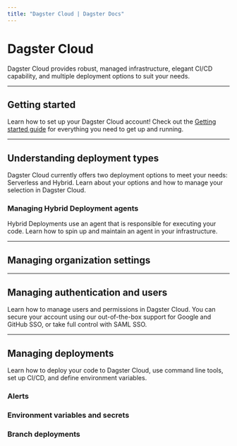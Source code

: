 ```yaml
---
title: "Dagster Cloud | Dagster Docs"
---
```


# Dagster Cloud

Dagster Cloud provides robust, managed infrastructure, elegant CI/CD capability, and multiple deployment options to suit your needs.

---

## Getting started

Learn how to set up your Dagster Cloud account! Check out the [Getting started guide](/dagster-cloud/getting-started) for everything you need to get up and running.

---

## Understanding deployment types

Dagster Cloud currently offers two deployment options to meet your needs: Serverless and Hybrid. Learn about your options and how to manage your selection in Dagster Cloud.

<ArticleList>
  <ArticleListItem
    title="Serverless deployment"
    href="/dagster-cloud/deployment/serverless"
  ></ArticleListItem>
  <ArticleListItem
    title="Hybrid deployment"
    href="/dagster-cloud/deployment/hybrid"
  ></ArticleListItem>
</ArticleList>

### Managing Hybrid Deployment agents

Hybrid Deployments use an agent that is responsible for executing your code. Learn how to spin up and maintain an agent in your infrastructure.

<ArticleList>
  <ArticleListItem
    href="/dagster-cloud/deployment/agents/amazon-ecs"
    title="Amazon Elastic Container Service (ECS) agents"
  ></ArticleListItem>
  <ArticleListItem
    href="/dagster-cloud/deployment/agents/docker"
    title="Docker agents"
  ></ArticleListItem>
  <ArticleListItem
    href="/dagster-cloud/deployment/agents/kubernetes/configuring-running-kubernetes-agent"
    title="Kubernetes agents"
  ></ArticleListItem>
  <ArticleListItem
    href="/dagster-cloud/deployment/agents/local"
    title="Local agents"
  ></ArticleListItem>
  <ArticleListItem
    href="/dagster-cloud/deployment/agents/customizing-configuration"
    title="Customizing agent configuration"
  ></ArticleListItem>
  <ArticleListItem
    href="/dagster-cloud/deployment/agents/running-multiple-agents"
    title="Running multiple agents"
  ></ArticleListItem>
</ArticleList>

---

## Managing organization settings

<ArticleList>
  <ArticleListItem
    title="Managing user and agent tokens"
    href="/dagster-cloud/account/managing-user-agent-tokens"
  ></ArticleListItem>
</ArticleList>

---

## Managing authentication and users

Learn how to manage users and permissions in Dagster Cloud. You can secure your account using our out-of-the-box support for Google and GitHub SSO, or take full control with SAML SSO.

<ArticleList>
  <ArticleListItem
    title="Managing users and permissions in Dagster Cloud"
    href="/dagster-cloud/account/managing-users"
  ></ArticleListItem>
  <ArticleListItem
    href="/dagster-cloud/account/authentication/setting-up-azure-ad-saml-sso"
    title="Azure Active Directory SAML SSO"
  ></ArticleListItem>
  <ArticleListItem
    href="/dagster-cloud/account/authentication/setting-up-google-workspace-saml-sso"
    title="Google Workspace SAML SSO"
  ></ArticleListItem>
  <ArticleListItem
    href="/dagster-cloud/account/authentication/okta/saml-sso"
    title="Okta SAML SSO"
  ></ArticleListItem>
  <ArticleListItem
    href="/dagster-cloud/account/authentication/setting-up-onelogin-saml-sso"
    title="OneLogin SAML SSO"
  ></ArticleListItem>
  <ArticleListItem
    href="/dagster-cloud/account/authentication/setting-up-pingone-saml-sso"
    title="PingOne SAML SSO"
  ></ArticleListItem>
</ArticleList>

---

## Managing deployments

Learn how to deploy your code to Dagster Cloud, use command line tools, set up CI/CD, and define environment variables.

<ArticleList>
  <ArticleListItem
    title="Managing full deployments"
    href="/dagster-cloud/managing-deployments/managing-deployments"
  ></ArticleListItem>
  <ArticleListItem
    title="Deployment settings reference"
    href="/dagster-cloud/managing-deployments/deployment-settings-reference"
  ></ArticleListItem>
  <ArticleListItem
    title="Adding and managing code locations"
    href="/dagster-cloud/managing-deployments/code-locations"
  ></ArticleListItem>
  <ArticleListItem
    title="Using the dagster-cloud CLI"
    href="/dagster-cloud/managing-deployments/dagster-cloud-cli"
  ></ArticleListItem>
</ArticleList>

### Alerts

<ArticleList>
  <ArticleListItem
    title="Alerting overview and setup"
    href="dagster-cloud/managing-deployments/alerts"
  ></ArticleListItem>
  <ArticleListItem
    title="Email alerts"
    href="dagster-cloud/managing-deployments/alerts/email"
  ></ArticleListItem>
  <ArticleListItem
    title="Microsoft Teams alerts"
    href="dagster-cloud/managing-deployments/alerts/microsoft-teams"
  ></ArticleListItem>
  <ArticleListItem
    title="Slack alerts"
    href="dagster-cloud/managing-deployments/alerts/slack"
  ></ArticleListItem>
</ArticleList>

### Environment variables and secrets

<ArticleList>
  <ArticleListItem
    title="Using environment variables and secrets"
    href="/dagster-cloud/managing-deployments/environment-variables-and-secrets"
  ></ArticleListItem>
  <ArticleListItem
    title="Setting up environment variables using Hybrid agent configuration"
    href="/dagster-cloud/managing-deployments/setting-environment-variables-dagster-cloud-agents"
  ></ArticleListItem>
</ArticleList>

### Branch deployments

<ArticleList>
  <ArticleListItem
    title="Using Branch Deployments for Continous Integration (CI)"
    href="/dagster-cloud/managing-deployments/branch-deployments"
  ></ArticleListItem>
  <ArticleListItem
    title="Setting up Branch Deployments with GitHub Actions"
    href="/dagster-cloud/managing-deployments/branch-deployments/using-branch-deployments-with-github"
  ></ArticleListItem>
  <ArticleListItem
    title="Setting up Branch Deployments with the dagster-cloud CLI"
    href="/dagster-cloud/managing-deployments/branch-deployments/using-branch-deployments"
  ></ArticleListItem>
</ArticleList>
